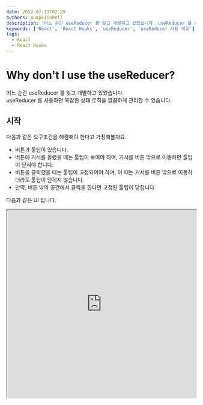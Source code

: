 ```yaml
---
date: 2022-07-13T02:29
authors: pumpkiinbell
description: '어느 순간 useReducer 를 잊고 개발하고 있었습니다. useReducer 를 사용하면 복잡한 상태 로직을 깔끔하게 관리할 수 있습니다.'
keywords: ['React', 'React Hooks', 'useReducer', 'useReducer 사용 이유']
tags:
  - React
  - React Hooks
---
```


# Why don't I use the useReducer?

어느 순간 useReducer 를 잊고 개발하고 있었습니다. <br/>useReducer 를 사용하면 복잡한 상태 로직을 깔끔하게 관리할 수 있습니다.

<!--truncate-->

## 시작

다음과 같은 요구조건을 해결해야 한다고 가정해볼까요.

- 버튼과 툴팁이 있습니다.
- 버튼에 커서를 올렸을 때는 툴팁이 보여야 하며, 커서를 버튼 밖으로 이동하면 툴팁이 닫혀야 합니다.
- 버튼을 클릭했을 때는 툴팁이 고정되어야 하며, 이 때는 커서를 버튼 밖으로 이동하더라도 툴팁이 닫히지 않습니다.
- 만약, 버튼 밖의 공간에서 클릭을 한다면 고정된 툴팁이 닫힙니다.

다음과 같은 UI 입니다.

<iframe
  src="https://codesandbox.io/embed/usereducer-modal-example-3vzf19?fontsize=14&hidenavigation=1&theme=dark"
  width="100%"
  height="500"
  title="useReducer modal example"
  allow="accelerometer; ambient-light-sensor; camera; encrypted-media; geolocation; gyroscope; hid; microphone; midi; payment; usb; vr; xr-spatial-tracking"
  sandbox="allow-forms allow-modals allow-popups allow-presentation allow-same-origin allow-scripts"
  style={{ marginBottom: '50px' }}
/>

이 요구사항을 받은 저는 아래와 같이 구현하였습니다.

```tsx title="useTooltip.ts"
import React, { useEffect, useState } from 'react';

export default function useTooltip() {
  const [opened, setOpened] = useState(false);
  const [fixed, setFixed] = useState(false);

  useEffect(() => {
    function handleClick() {
      setFixed(false);
      setOpened(false);
    }

    window.addEventListener('click', handleClick);

    return () => {
      window.removeEventListener('click', handleClick);
    };
  }, [fixed]);

  return {
    isOpened: opened || fixed,
    handleEnter() {
      setOpened(true);
    },
    handleLeave() {
      setOpened(false);
    },
    handleClick(event: React.MouseEvent<HTMLButtonElement>) {
      event.stopPropagation();
      setFixed(true);
    },
  };
}
```

```tsx title="App.tsx" {4}
import useTooltip from './hooks/useTooltip';

export default function App() {
  const { isOpened, handleEnter, handleLeave, handleClick } = useTooltip();

  return (
    <div style={{ position: 'relative' }}>
      <button onMouseEnter={handleEnter} onMouseLeave={handleLeave} onClick={handleClick}>
        button
      </button>
      {isOpened && <Tooltip />}
    </div>
  );
}
```

나름 만족하고 PR 을 올렸는데, 다음과 같은 리뷰를 받았습니다!

:::tip

_useReducer 로 작성해보는 것은 어떨까요?_

:::

## 앞선 코드의 문제점

위 `useTooltip` 코드는 opened, fixed 라는 상태를 들고 있습니다.

즉, 다음과 같은 흐름을 가졌다고 할 수 있습니다.

<img src="/img/blog/useReducer.png" alt="useReducer" style={{ marginBottom: '20px' }} />

두 boolean 상태에 따라 4개의 action 이 생겼습니다.

추가적인 요구사항이 생겨 boolean 상태를 하나 더 추가해야 한다면 상태를 관리하기 위한 8개의 action 이 생겨날 것입니다.

상태가 많아질수록 상태를 다뤄야 할 로직이 복잡해질 것이고, 점점 `useTooltip` 내부 코드는 복잡해질 것입니다. 점점 `useTooltip` 의 역할이 잘 드러나지 않을 것이고, 가독성을 해치게 될 것입니다.

`useReducer` 는 이런 상황에 좋은 해결책을 제시해줍니다.

## useReducer

가볍게 useReducer 를 설명해보겠습니다. [공식 문서](https://reactjs.org/docs/hooks-reference.html#usereducer) 를 참조하시면 보다 더 정확한 정보를 얻을 수 있습니다.

useReducer 는 아래와 같은 인터페이스를 가지고 있습니다.

```ts
function useReducer<R extends Reducer<any, any>, I>(
  reducer: R,
  initializerArg: I,
  initializer: (arg: I) => ReducerState<R>,
): [ReducerState<R>, Dispatch<ReducerAction<R>>];
```

총 3개의 인자를 받으며, `상태`와 상태를 변경할 수 있는 `dispatch` 를 반환합니다.

각 인자는 다음과 같은 역할을 합니다.

<details>
<summary><b>reducer</b></summary>

```ts
type Reducer<S, A> = (prevState: S, action: A) => S;
```

reducer 는 이전 상태와 action 을 받아 새로운 상태를 반환하는 함수입니다.

reducer 는 순수하게 작성하는 것이 좋습니다. 다시 말해, 같은 인자를 받으면 같은 결과를 반환해야 하며, side-effect 를 발생시키면 안됩니다. 강제되는 것은 아니지만 이와 같이 작성할 경우, 테스트에 용이하며 별도의 모듈에 reducer 를 관리할 수도 있습니다.

</details>

<details>
<summary><b>initialState</b></summary>

말 그대로 초기 상태를 정의할 수 있습니다.

</details>

<details>
<summary><b>initializer</b></summary>

세 번째 인자는 초기화 함수입니다. 앞서 `reducer` 와 비슷하게 초기화 로직을 순수하게 관리할 수 있습니다.

아래와 같이 사용합니다.

```tsx
function init(initialCount) {
  return { count: initialCount };
}

function reducer(state, action) {
  switch (action.type) {
    case 'increment':
      return { count: state.count + 1 };
    case 'decrement':
      return { count: state.count - 1 };
    case 'reset':
      return init(action.payload);
    default:
      throw new Error();
  }
}

function Counter({ initialCount }) {
  const [state, dispatch] = useReducer(reducer, initialCount, init);
  return (
    <>
      Count: {state.count}
      <button onClick={() => dispatch({ type: 'reset', payload: initialCount })}>Reset</button>
      <button onClick={() => dispatch({ type: 'decrement' })}>-</button>
      <button onClick={() => dispatch({ type: 'increment' })}>+</button>
    </>
  );
}
```

</details>

## 앞선 코드의 개선

`useReducer` 를 사용하면 `useTooltip` hook 을 다음과 같이 수정할 수 있습니다.

```tsx title="useTooltip.ts"
import { useEffect, useReducer } from 'react';

export default function useTooltip() {
  const [{ opened, fixed }, dispatch] = useReducer(tooltipReducer, {
    opened: false,
    fixed: false,
  });

  useEffect(() => {
    function handleClick() {
      dispatch({ type: 'unfix' });
    }

    window.addEventListener('click', handleClick);

    return () => {
      window.removeEventListener('click', handleClick);
    };
  }, [fixed]);

  return {
    isOpened: opened || fixed,
    handleEnter() {
      dispatch({ type: 'open' });
    },
    handleLeave() {
      dispatch({ type: 'close' });
    },
    handleClick(event: React.MouseEvent<HTMLButtonElement>) {
      event.stopPropagation();
      dispatch({ type: 'fix' });
    },
  };
}

function tooltipReducer({ opened, fixed }: State, action: Action) {
  switch (action.type) {
    case 'open':
      return { opened: true, fixed };
    case 'close':
      return { opened: false, fixed };
    case 'fix':
      return { opened, fixed: true };
    case 'unfix':
      return { opened, fixed: false };
  }
}

type State = {
  opened: boolean;
  fixed: boolean;
};

type Action =
  | {
      type: 'open';
    }
  | {
      type: 'close';
    }
  | {
      type: 'fix';
    }
  | {
      type: 'unfix';
    };
```

어떤 Action 이 어떤 상태를 반환하는지 명확하게 드러나고, 상태가 더 많아져도 같은 인터페이스로 관리할 수 있습니다.

## 정리

- useReducer 를 사용하면 복잡한 상태 로직을 깔끔하게 관리할 수 있습니다.
- 상태와 관련한 처리는 `reducer` 에 맡기고, `dispatch` 를 통한 action 호출만 관리함으로써 hook, 컴포넌트의 역할을 명확히 드러낼 수 있습니다.
- reducer 가 복잡해지거나 테스트가 필요한 경우 별도의 모듈을 만들어 관리할 수도 있습니다.
